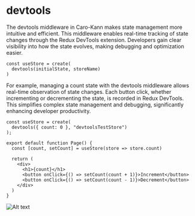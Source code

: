 # devtools


The devtools middleware in Caro-Kann makes state management more intuitive and efficient. This middleware enables real-time tracking of state changes through the Redux DevTools extension. Developers gain clear visibility into how the state evolves, making debugging and optimization easier.

```tsx
const useStore = create(
  devtools(initialState, storeName)
)

```
For example, managing a count state with the devtools middleware allows real-time observation of state changes. Each button click, whether incrementing or decrementing the state, is recorded in Redux DevTools. This simplifies complex state management and debugging, significantly enhancing developer productivity.

```tsx
const useStore = create(
  devtools({ count: 0 }, "devtoolsTestStore")
);
 
export default function Page() {
  const [count, setCount] = useStore(store => store.count)
 
  return (
    <div>
      <h1>{count}</h1>
      <button onClick={() => setCount(count + 1)}>Increment</button>
      <button onClick={() => setCount(count - 1)}>Decrement</button>
    </div>
  )
}
```


![Alt text](https://img1.daumcdn.net/thumb/R1600x0/?scode=mtistory2&fname=https%3A%2F%2Fblog.kakaocdn.net%2Fdn%2FW1Bg0%2FbtsLFcnV3hh%2FVsMA9H4B98lPMIWmt4Mqr0%2Fimg.png)
